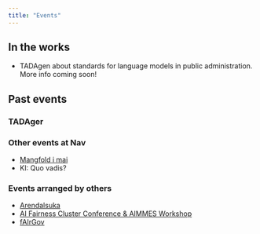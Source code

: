 ```yaml
---
title: "Events"
---
```

## In the works

- TADAgen about standards for language models in public administration. More info coming soon!

## Past events

### TADAger

### Other events at Nav

- [Mangfold i mai](https://mangfoldimai.no/)
- KI: Quo vadis?

### Events arranged by others

- [Arendalsuka](https://www.arendalsuka.no/programsoek/details/40959)
- [AI Fairness Cluster Conference & AIMMES Workshop](https://ai-fairness-cluster.zohobackstage.com/AIFairnessClusterConference2025)
- [fAIrGov](https://bookdown.org/sveinungarnesen78/fairgov-website/fairgov-website.html)

